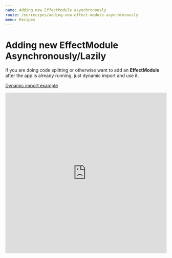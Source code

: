 ```yaml
---
name: Adding new EffectModule asynchronously
route: /en/recipes/adding-new-effect-module-asynchronously
menu: Recipes
---
```


# Adding new EffectModule Asynchronously/Lazily
If you are doing code splitting or otherwise want to add an **EffectModule**  after the app is already running, just dynamic import and use it.

[Dynamic import example](https://codesandbox.io/s/sigi-dynamic-import-l9uks)

<iframe
  src="https://codesandbox.io/embed/sigi-dynamic-import-l9uks?fontsize=14&hidenavigation=1&module=%2Fsrc%2Findex.tsx&theme=dark"
  style="width:100%; height:500px; border:0; border-radius: 4px; overflow:hidden;"
  title="sigi-dynamic-import-l9uks"
  allow="geolocation; microphone; camera; midi; vr; accelerometer; gyroscope; payment; ambient-light-sensor; encrypted-media; usb"
  sandbox="allow-modals allow-forms allow-popups allow-scripts allow-same-origin"
></iframe>